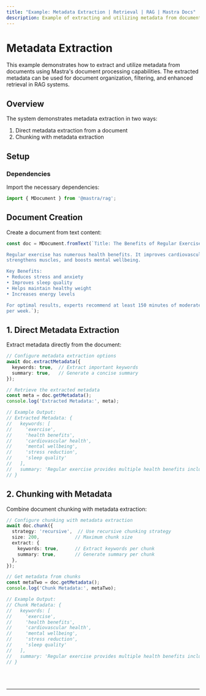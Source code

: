 ```yaml
---
title: "Example: Metadata Extraction | Retrieval | RAG | Mastra Docs"
description: Example of extracting and utilizing metadata from documents in Mastra for enhanced document processing and retrieval.
---
```



# Metadata Extraction

This example demonstrates how to extract and utilize metadata from documents using Mastra's document processing capabilities.
The extracted metadata can be used for document organization, filtering, and enhanced retrieval in RAG systems.

## Overview

The system demonstrates metadata extraction in two ways:

1. Direct metadata extraction from a document
2. Chunking with metadata extraction

## Setup

### Dependencies

Import the necessary dependencies:

```typescript copy showLineNumbers filename="src/index.ts"
import { MDocument } from '@mastra/rag';
```

## Document Creation

Create a document from text content:

```typescript copy showLineNumbers{3} filename="src/index.ts"
const doc = MDocument.fromText(`Title: The Benefits of Regular Exercise

Regular exercise has numerous health benefits. It improves cardiovascular health, 
strengthens muscles, and boosts mental wellbeing.

Key Benefits:
• Reduces stress and anxiety
• Improves sleep quality
• Helps maintain healthy weight
• Increases energy levels

For optimal results, experts recommend at least 150 minutes of moderate exercise 
per week.`);
```

## 1. Direct Metadata Extraction

Extract metadata directly from the document:

```typescript copy showLineNumbers{17} filename="src/index.ts"
// Configure metadata extraction options
await doc.extractMetadata({
  keywords: true,  // Extract important keywords
  summary: true,   // Generate a concise summary
});

// Retrieve the extracted metadata
const meta = doc.getMetadata();
console.log('Extracted Metadata:', meta);

// Example Output:
// Extracted Metadata: {
//   keywords: [
//     'exercise',
//     'health benefits',
//     'cardiovascular health',
//     'mental wellbeing',
//     'stress reduction',
//     'sleep quality'
//   ],
//   summary: 'Regular exercise provides multiple health benefits including improved cardiovascular health, muscle strength, and mental wellbeing. Key benefits include stress reduction, better sleep, weight management, and increased energy. Recommended exercise duration is 150 minutes per week.'
// }
```

## 2. Chunking with Metadata

Combine document chunking with metadata extraction:

```typescript copy showLineNumbers{40} filename="src/index.ts"
// Configure chunking with metadata extraction
await doc.chunk({
  strategy: 'recursive',  // Use recursive chunking strategy
  size: 200,             // Maximum chunk size
  extract: {
    keywords: true,      // Extract keywords per chunk
    summary: true,       // Generate summary per chunk
  },
});

// Get metadata from chunks
const metaTwo = doc.getMetadata();
console.log('Chunk Metadata:', metaTwo);

// Example Output:
// Chunk Metadata: {
//   keywords: [
//     'exercise',
//     'health benefits',
//     'cardiovascular health',
//     'mental wellbeing',
//     'stress reduction',
//     'sleep quality'
//   ],
//   summary: 'Regular exercise provides multiple health benefits including improved cardiovascular health, muscle strength, and mental wellbeing. Key benefits include stress reduction, better sleep, weight management, and increased energy. Recommended exercise duration is 150 minutes per week.'
// }
```

<br />
<br />
<hr className="dark:border-[#404040] border-gray-300" />
<br />
<br />
<GithubLink
  link={
    "https://github.com/mastra-ai/mastra/blob/main/examples/basics/rag/metadata-extraction"
  }
/> 